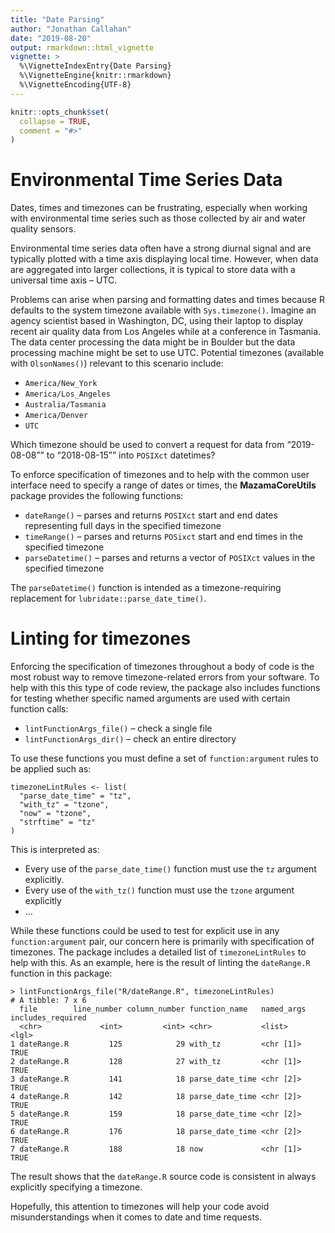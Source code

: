 ```yaml
---
title: "Date Parsing"
author: "Jonathan Callahan"
date: "2019-08-20"
output: rmarkdown::html_vignette
vignette: >
  %\VignetteIndexEntry{Date Parsing}
  %\VignetteEngine{knitr::rmarkdown}
  %\VignetteEncoding{UTF-8}
---
```

  
```r
knitr::opts_chunk$set(
  collapse = TRUE,
  comment = "#>"
)
```

# Environmental Time Series Data

Dates, times and timezones can be frustrating, especially when working with
environmental time series such as those collected by air and water quality
sensors.

Environmental time series data often have a strong diurnal signal and are
typically plotted with a time axis displaying local time. However, when 
data are aggregated into larger collections, it is typical to store data with 
a universal time axis -- UTC.

Problems can arise when parsing and formatting dates and times because R
defaults to the system timezone available with `Sys.timezone()`. Imagine
an agency scientist based in Washington, DC, using their laptop to display 
recent air quality data from Los Angeles while at a conference in Tasmania. The 
data center processing  the data might be in Boulder but the data processing 
machine  might be set to use UTC. Potential timezones 
(available with `OlsonNames()`) relevant to this scenario include:

* `America/New_York`
* `America/Los_Angeles`
* `Australia/Tasmania`
* `America/Denver`
* `UTC`

Which timezone should be used to convert a request for data from "2019-08-08"" to 
"2018-08-15"" into `POSIXct` datetimes?

To enforce specification of timezones and to help with the common user interface
need to specify a range of dates or times, the **MazamaCoreUtils** package
provides the following functions:

* `dateRange()` -- parses and returns `POSIXct` start and end dates 
representing full days in the specified timezone
* `timeRange()` -- parses and returns `POSixct` start and end times in the 
specified timezone
* `parseDatetime()` -- parses and returns a vector of `POSIXct` values in the
specified timezone

The `parseDatetime()` function is intended as a timezone-requiring replacement 
for `lubridate::parse_date_time()`.

# Linting for timezones

Enforcing the specification of timezones throughout a body of code is the most
robust way to remove timezone-related errors from your software. To help with this
this type of code review, the package also includes functions for testing whether
specific named arguments are used with certain function calls:

* `lintFunctionArgs_file()` -- check a single file
* `lintFunctionArgs_dir()` -- check an entire directory

To use these functions you must define a set of `function:argument` rules to be 
applied such as:

```
timezoneLintRules <- list(
  "parse_date_time" = "tz",
  "with_tz" = "tzone",
  "now" = "tzone",
  "strftime" = "tz"
)
```

This is interpreted as:

* Every use of the `parse_date_time()` function must use the `tz` argument
explicitly.
* Every use of the `with_tz()` function must use the `tzone` argument explicitly
* ...

While these functions could be used to test for explicit use in any 
`function:argument` pair, our concern here is primarily with specification of
timezones. The package includes a detailed list of `timezoneLintRules` to help 
with this. As an example, here is the result of linting the `dateRange.R`
function in this package:

```
> lintFunctionArgs_file("R/dateRange.R", timezoneLintRules)
# A tibble: 7 x 6
  file        line_number column_number function_name   named_args includes_required
  <chr>             <int>         <int> <chr>           <list>     <lgl>            
1 dateRange.R         125            29 with_tz         <chr [1]>  TRUE             
2 dateRange.R         128            27 with_tz         <chr [1]>  TRUE             
3 dateRange.R         141            18 parse_date_time <chr [2]>  TRUE             
4 dateRange.R         142            18 parse_date_time <chr [2]>  TRUE             
5 dateRange.R         159            18 parse_date_time <chr [2]>  TRUE             
6 dateRange.R         176            18 parse_date_time <chr [2]>  TRUE             
7 dateRange.R         188            18 now             <chr [1]>  TRUE             
```

The result shows that the `dateRange.R` source code is consistent in always
explicitly specifying a timezone.

Hopefully, this attention to timezones will help your code avoid 
misunderstandings when it comes to date and time requests.
